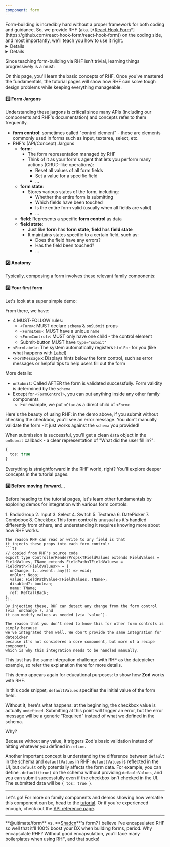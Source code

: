 ```yaml
---
component: form
---
```


<QuickDemoSection />
<VersatileTabs2 defaultValue="form-remove-app-from-project" variant="underline">
  <VersatileTabs2Content value="form-remove-app-from-project" demoId="form-remove-app-from-project" showCode={false} />
</VersatileTabs2>

<QuickStartSection />
Form-building is incredibly hard without a proper framework for both coding and guidance.
So, we provide RHF (aka. [*<u>React Hook Form</u>*](https://github.com/react-hook-form/react-hook-form)) on the coding side,
and most importantly, we'll teach you how to use it right.

<details>
<TrackableSummary id="why-is-building-forms-hard">**DEEP DIVE**: Why is building forms hard?</TrackableSummary>

   In the front-end world, several classic applications are hard to build, including forms.
   (Frankly, compared to others, forms aren't that hard to build)
   They all share the same basic challenge when things get complex:
   - Tons of states to manage.
   - The relationship among states are complicated.

   When the number of states exceeds a certain limit, or/and when the complexity of the relationship among states is higher than a certain threshold,
   it's tough to manage them, so people create another layer of solutions for better management.
   RHF is one of several solutions in the field of form-building.

   For the framework like RHF being great and flexible,
   it's easy to run into many problems without proper guidance when working on complex forms, including:
   - Thinking RHF is incompetent and needing another framework
   - Still having too many states that are hard to manage, leading to considering adding another complexity like RxJS
   - Code seems becoming messier and more complex after using RHF
   - Having no idea how to use RHF to implement certain features
   - ...

   The takeaway here is that building a form requires choosing an appropriate framework,
   but more importantly, you need to learn how to use it correctly.
   This can be a longer journey than expected.
   <br /><br />
</details>



<details>
<TrackableSummary id="what-is-rhf">**DEEP DIVE**: What's RHF?</TrackableSummary>

   I think the introduction on RHF's site isn't ideal for beginners.

   So I'll explain it better here.

  Simply put: It's a headless UI framework.
  The longer answer:
   - It's more of a framework than a library because adopting it means you'll build forms in a unique way provided by RHF.
   Since it's a framework, it's quite extensive to learn, and migrating to other similar libraries won't be trivial.
   - It's also a headless UI, but it mainly provides control toolkits for form state management instead of React components.
   This makes it different from **Radix**'s approach (which offers "headless UI components"), and more similar to **TanStack Table**.
   <br /><br />
</details>

Since teaching form-building via RHF isn't trivial, learning things progressively is a must:

On this page, you'll learn the basic concepts of RHF.
Once you've mastered the fundamentals, the tutorial pages will show
how RHF can solve tough design problems while keeping everything manageable.


#### 1️⃣ Form Jargons
Understanding these jargons is critical since many APIs (including our components and RHF's documentation) and concepts refer to them frequently.

- **form control**: sometimes called "control element" - these are elements commonly used in forms such as input, textarea, select, etc.
- RHF's (API/Concept) Jargons
  - **form**:
    - The form representation managed by RHF
    - Think of it as your form's agent that lets you perform many actions (CRUD-like operations):
      - Reset all values of all form fields
      - Set a value for a specific field
      - ...
  - **form state**:
    - Stores various states of the form, including:
      - Whether the entire form is submitting
      - Which fields have been touched
      - Is the entire form valid (usually when all fields are valid)
      - ...
  - **field**: Represents a specific **form control** as data
  - **field state**:
    - Just like **form** has **form state**, **field** has **field state**
    - It maintains states specific to a certain field, such as:
      - Does the field have any errors?
      - Has the field been touched?
      - ...


#### 2️⃣ Anatomy
Typically, composing a form involves these relevant family components:

<DirtyFixCodeBlock id="form-anatomy" />


#### 3️⃣ Your first form
Let's look at a super simple demo:
<VersatileTabs2 defaultValue="form-damn-easy-demo" variant="underline">
  <VersatileTabs2Content value="form-damn-easy-demo" demoId="form-damn-easy-demo"/>
</VersatileTabs2>

From there, we have:
- 4 MUST-FOLLOW rules:
  - `<Form>`: MUST declare `schema` & `onSubmit` props
  - `<FormItem>`: MUST have a unique `name`
  - `<FormControl>`: MUST only have one child - the control element
  - Submit-button MUST have `type="submit"`
- `<FormLabel>`: The system automatically registers `htmlFor` for you (like what happens with [Label](./../../label/introduction))
- `<FormMessage>`: Displays hints below the form control, such as error messages or helpful tips to help users fill out the form

More details:
- `onSubmit`: Called AFTER the form is validated successfully. Form validity is determined by the `schema`
- Except for `<FormControl>`, you can put anything inside any other family components
  - For example, we put `<Cta>` as a direct child of `<Form>`

Here's the beauty of using RHF: in the demo above,
if you submit without checking the checkbox, you'll see an error message.
You don't manually validate the form - it just works against the `schema` you provided!

When submission is successful, you'll get a clean `data` object in the `onSubmit` callback -
a clear representation of "What did the user fill in?":
```ts
{
  tos: true
}
```

Everything is straightforward in the RHF world, right?
You'll explore deeper concepts in the tutorial pages.



#### 4️⃣ Before moving forward...

Before heading to the tutorial pages,
let's learn other fundamentals by exploring demos for integration with various form controls:

<VersatileTabs2 defaultValue="form-radiogroup-demo" variant="underline">
  <VersatileTabs2List>
    <VersatileTabs2Trigger value="form-radiogroup-demo">1. RadioGroup</VersatileTabs2Trigger>
    <VersatileTabs2Trigger value="form-input-demo">2. Input</VersatileTabs2Trigger>
    <VersatileTabs2Trigger value="form-select-demo">3. Select</VersatileTabs2Trigger>
    <VersatileTabs2Trigger value="form-switch-demo">4. Switch</VersatileTabs2Trigger>
    <VersatileTabs2Trigger value="form-textarea-demo">5. Textarea</VersatileTabs2Trigger>
    <VersatileTabs2Trigger value="form-datepicker-demo">6. DatePicker</VersatileTabs2Trigger>
    <VersatileTabs2Trigger value="form-combobox-demo">7. Combobox</VersatileTabs2Trigger>
    <VersatileTabs2Trigger value="form-damn-easy-demo-2">8. Checkbox</VersatileTabs2Trigger>
  </VersatileTabs2List>
  <VersatileTabs2Content value="form-radiogroup-demo" demoId="form-radiogroup-demo"/>
  <VersatileTabs2Content value="form-input-demo" demoId="form-input-demo"/>
  <VersatileTabs2Content value="form-select-demo" demoId="form-select-demo"/>
  <VersatileTabs2Content value="form-switch-demo" demoId="form-switch-demo"/>
  <VersatileTabs2Content value="form-textarea-demo" demoId="form-textarea-demo"/>
  <VersatileTabs2Content value="form-datepicker-demo" demoId="form-datepicker-demo">
    This form control is unusual as it's handled differently from others,
    and understanding it requires knowing more about how RHF works.

    The reason RHF can read or write to any field is that
    it injects these props into each form control:
    ```ts
    // copied from RHF's source code
    export type ControllerRenderProps<TFieldValues extends FieldValues = FieldValues, TName extends FieldPath<TFieldValues> = FieldPath<TFieldValues>> = {
      onChange: (...event: any[]) => void;
      onBlur: Noop;
      value: FieldPathValue<TFieldValues, TName>;
      disabled?: boolean;
      name: TName;
      ref: RefCallBack;
    };
    ```
    By injecting these, RHF can detect any change from the form control (via `onChange`), and
    it can modify values as needed (via `value`).

    The reason that you don't need to know this for other form controls is simply because
    we've integrated them well. We don't provide the same integration for datepicker
    because it's not considered a core component, but more of a recipe component,
    which is why this integration needs to be handled manually.

  </VersatileTabs2Content>
  <VersatileTabs2Content value="form-combobox-demo" demoId="form-combobox-demo">
    This just has the same integration challenge with RHF as the datepicker example, so refer the explanation there for more details.
  </VersatileTabs2Content>
  <VersatileTabs2Content value="form-damn-easy-demo-2" demoId="form-damn-easy-demo-2">

  This demo appears again for educational purposes: to show how **Zod** works with RHF.

  In this code snippet, `defaultValues` specifies the initial value of the form field.

  Without it, here's what happens:
  at the beginning, the checkbox value is actually `undefined`. Submitting at this point will trigger an error,
  but the error message will be a generic "Required" instead of what we defined in the schema.

  Why?

  Because without any value, it triggers Zod's basic validation
  instead of hitting whatever you defined in `refine`.

  Another important concept is understanding the difference between `default` in the schema and `defaultValues` in RHF:
  `defaultValues` is reflected in the UI, but `default` only potentially affects the form data.
  For example, you can define `.default(true)` on the schema without providing `defaultValues`,
  and you can submit successfully even if the checkbox isn't checked in the UI. The submitted data will be `{ tos: true }`.

  </VersatileTabs2Content>

</VersatileTabs2>

___

Let's go! For more on family components and demos showing how versatile this component can be, head to the [tutorial](./../tutorial).
Or if you're experienced enough, check out the [API reference page](./../api).

___

<QASection />
<QA2>
  <QA2Item >
    <QA2Trigger id='uitimate-form-vs-shadcn-form'>**@uitimate/form** vs. **<u>Shadcn</u>**'s form?</QA2Trigger>
     <QA2Content>
        I believe I've encapsulated RHF so well that it'll 100% boost your DX when building forms, period.
     </QA2Content>
   </QA2Item>
  <QA2Item >
    <QA2Trigger id='why-encapsulate-rhf'>Why encapsulate RHF?</QA2Trigger>
     <QA2Content>
        Without good encapsulation, you'll face many boilerplates when using RHF,
        and that sucks!
     </QA2Content>
   </QA2Item>

</QA2>